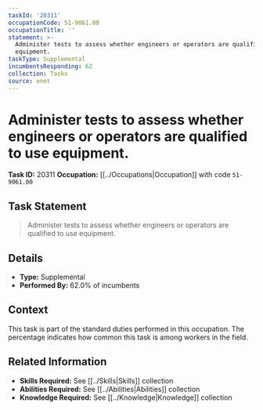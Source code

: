 ```yaml
---
taskId: '20311'
occupationCode: 51-9061.00
occupationTitle: ''
statement: >-
  Administer tests to assess whether engineers or operators are qualified to use
  equipment.
taskType: Supplemental
incumbentsResponding: 62
collection: Tasks
source: onet
---
```

# Administer tests to assess whether engineers or operators are qualified to use equipment.

**Task ID:** 20311
**Occupation:** [[../Occupations|Occupation]] with code `51-9061.00`

## Task Statement

> Administer tests to assess whether engineers or operators are qualified to use equipment.

## Details

- **Type:** Supplemental
- **Performed By:** 62.0% of incumbents

## Context

This task is part of the standard duties performed in this occupation. The percentage indicates how common this task is among workers in the field.

## Related Information

- **Skills Required:** See [[../Skills|Skills]] collection
- **Abilities Required:** See [[../Abilities|Abilities]] collection
- **Knowledge Required:** See [[../Knowledge|Knowledge]] collection
